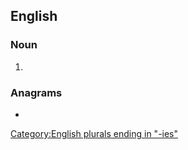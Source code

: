 ==English==

===Noun===
{{head|en|noun form}}

# {{plural of|Frenchy|lang=en}}

===Anagrams===
* {{anagrams|en|a=ceefhinrs|frenchise}}

[[Category:English plurals ending in "-ies"]]